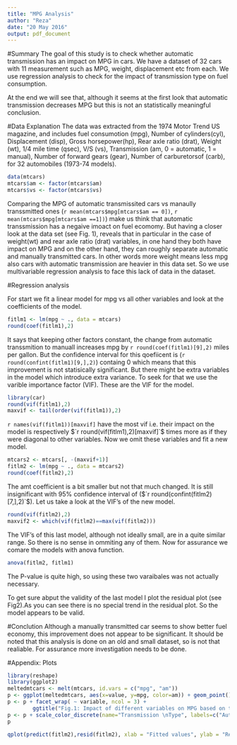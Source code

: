 ```yaml
---
title: "MPG Analysis"
author: "Reza"
date: "20 May 2016"
output: pdf_document
---
```


#Summary
The goal of this study is to check whether automatic transmission has an impact on MPG in cars. We have a dataset of 32 cars with 11 measurement  such as MPG, weight, displacement etc from each. We use regression analysis to check for the impact of transmission type on fuel consumption. 

At the end we will see that, although it seems at the first look that automatic transmission decreases MPG but this is not an statistically meaningful conclusion. 

#Data Explanation
The data was extracted from the 1974 Motor Trend US magazine, and includes fuel consumotion (mpg), Number of cylinders(cyl), Displacement (disp), Gross horsepower(hp), Rear axle ratio (drat), Weight (wt), 1/4 mile time (qsec), V/S (vs), Transmission (am, 0 = automatic, 1 = manual), Number of forward gears (gear), Number of carburetorsof (carb),  for 32 automobiles (1973-74 models).

```r
data(mtcars)
mtcars$am <- factor(mtcars$am)
mtcars$vs <- factor(mtcars$vs)
```
Comparing the MPG of automatic transmissited cars vs manaully transsmitted ones (`r mean(mtcars$mpg[mtcars$am == 0])`, `r mean(mtcars$mpg[mtcars$am ==1])`) make us think that automatic transsmission has a negaive imoact on fuel ecomomy. But having a closer look at the data set (see Fig. 1), reveals that in particular in the case of weight(wt) and rear axle ratio (drat) variables, in one hand they both have impact on MPG and on the other hand, they can roughly separate automatic and manually transmitted cars. In other words more weight means less mpg also cars with automatic transmission are heavier in this data set. So we use multivariable regression analysis to face this lack of data in the dataset.

#Regression analysis

For start we fit a linear model for mpg vs all other variables and look at the coefficients of the model.
```r
fitlm1 <- lm(mpg ~ ., data = mtcars)
round(coef(fitlm1),2)
```

It says that keeping other factors constant, the change from automatic transsmition to manuall increases mpg by `r round(coef(fitlm1)[9],2)` miles per gallon. But the confidence interval for this qoefiicent is (`r round(confint(fitlm1)[9,],2)`) containg $0$ which means that this improvement is not statisically significant. But there might be extra variables in the model which introduce extra variance. To seek for that we use the varible importance factor (VIF). These are the VIF for the model.

```r
library(car)
round(vif(fitlm1),2)
maxvif <- tail(order(vif(fitlm1)),2)
```

`r names(vif(fitlm1))[maxvif]` have the most vif i.e. their impact on the model is respectively  $`r round(vif(fitlm1),2)[maxvif]`$ times more as if they were  diagonal to other variables. Now we omit these variables and fit a new model.
```r
mtcars2 <- mtcars[, -(maxvif+1)]
fitlm2 <- lm(mpg ~ ., data = mtcars2)
round(coef(fitlm2),2)
```
The amt coefficient is a bit smaller but not that much changed. It is still insignificant with $95\%$ confidence interval of ($`r round(confint(fitlm2)[7,],2)`$). Let us take a look at the VIF's of the new model.
```r
round(vif(fitlm2),2)
maxvif2 <- which(vif(fitlm2)==max(vif(fitlm2)))
```

The VIF's of this last model, although not ideally small,  are in a quite similar range. So there is no sense in ommiting any of them. Now for assurance we comare the  models with anova function.
```r
anova(fitlm2, fitlm1)
```
The P-value is quite high, so using these two varaibales was not actually necessary. 

To get sure abput the validity of the last model I plot the residual plot (see Fig2).As you can see there is no special trend in the residual plot. So the model appears to be valid. 

#Conclution
Although a manually transmitted car seems to show better fuel economy, this improvement does not appear to be significant. It should be noted that this analysis is done on an old and small dataset, so is not that realiable. For assurance more investigation needs to be done.

#Appendix: Plots
```r
library(reshape)
library(ggplot2)
meltedmtcars <- melt(mtcars, id.vars = c("mpg", "am"))
p <- ggplot(meltedmtcars, aes(x=value, y=mpg, color=am)) + geom_point()
p <- p + facet_wrap( ~ variable, ncol = 3) + 
        ggtitle("Fig.1: Impact of different variables on MPG based on transmission type")+ xlab("Value") +  ylab("Miles per Gallon")
p <- p + scale_color_discrete(name="Transmission \nType", labels=c("Automatic", "Manuall"))
p
```


```r
qplot(predict(fitlm2),resid(fitlm2), xlab = "Fitted values", ylab = "Residuals", main = "Fig.2: Residual plot") + geom_hline(yintercept = 0, color="red")
```